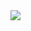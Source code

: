 


```{=html}
<script>
/**
  Developed by Prashant Shrestha
  + https://prashant.me
*/
var lastfmData = {
  baseURL:
    "https://ws.audioscrobbler.com/2.0/?method=user.getrecenttracks&user=",
  // Your Last.fm Username
  user: "saforem2",
  // Your API key
  api_key: "1dbc15037c1fe71ce06acbb3f73adc75",
  additional: "&format=json&limit=1"
};

var getSetLastFM = function() {
  $.ajax({
    type: "GET",
    url:
      lastfmData.baseURL +
      lastfmData.user +
      "&api_key=" +
      lastfmData.api_key +
      lastfmData.additional,
    dataType: "json",
    success: function(resp) {
      var recentTrack = resp.recenttracks.track[0];
      var formatted =
        // "<img src='https://api.iconify.design/streamline-emojis:musical-notes.svg?color=%23888888'>" + recentTrack.name;
        "🎶 " + recentTrack.name;
      $("a#tracktitle")
        .html(formatted)
        .attr("href", recentTrack.url)
        .attr("title", recentTrack.name + " by " + recentTrack.artist["#text"])
        .attr("target", "_blank");

      var artistFormatted =
        // "<img src='https://api.iconify.design/material-symbols:person.svg?color=%23888888'>" + recentTrack.artist["#text"];
        "🗣️ " + recentTrack.artist["#text"];
      $("a#trackartist")
        .html(artistFormatted)
        .attr("title", "Artist : " + recentTrack.artist["#text"]);
      $("img#trackart").attr("src", recentTrack.image[2]["#text"]);
    },
    error: function(resp) {
      $("a#tracktitle").html(
        "<img src='https://api.iconify.design/streamline-emojis:muted-speaker.svg?color=%23888888'>" + "Silence!"
      );
      $("img#trackart").attr("src", "🧑🏻‍💻");
      var artistFormatted =
        "Sam Foreman";
      $("a#trackartist")
        .html(artistFormatted)
        .attr("href", "https://samforeman.me");
    }
  });
};

// Get the new one.
getSetLastFM();
// Start the countdown.
setInterval(getSetLastFM, 10 * 5000);
</script> <div class="nowplayingcard">
<div class="nowplayingcontainer-inner">
<img id="trackart" src="#">
<div class="trackInfo">
<a id="tracktitle"></a>
<a href="#" id="trackartist"></a>
</div>
</div>
</div>
```

